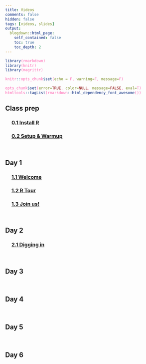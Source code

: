 ```yaml
---
title: Videos
comments: false
hidden: false
tags: [videos, slides]
output: 
  blogdown::html_page: 
    self_contained: false
    toc: true
    toc_depth: 2
---
```



<style> 
code {color: #FF69B4 !important;} 
</style>


```r
library(rmarkdown)
library(knitr)
library(magrittr)

knitr::opts_chunk$set(echo = F, warning=F, message=F)

opts_chunk$set(error=TRUE, color=NULL, message=FALSE, eval=T)
htmltools::tagList(rmarkdown::html_dependency_font_awesome())
```


## Class prep

<div style="margin-left: 4%;">

### <i class="fa fa-clipboard" style="font-size:24px"></i> [0.1 Install R](page/install.html) 

### <i class="fa fa-clipboard" style="font-size:24px"></i> [0.2 Setup & Warmup]() 

</div>
<br>


## Day 1

<div style="margin-left: 4%;">

### <i class="fa fa-video-camera" style="font-size:24px"></i> [1.1 Welcome](https://mn-r-videos.netlify.app/day1/01-1-Welcome.html) 

### <i class="fa fa-video-camera" style="font-size:24px"></i> [1.2 R Tour](https://mn-r-videos.netlify.app/01-2-R-tour.html) 

### <i class="fa fa-video-camera" style="font-size:24px"></i> [1.3 Join us!](https://mn-r-videos.netlify.app/01-3-Our-crew.html) 

</div>
<br>



## Day 2

<div style="margin-left: 4%;">

### <i class="fa fa-video-camera" style="font-size:24px"></i> [2.1 Digging in]() 


</div>
<br>


## Day 3

<div style="margin-left: 4%;">

</div>
<br>


## Day 4

<div style="margin-left: 4%;">

</div>
<br>

## Day 5

<div style="margin-left: 4%;">

</div>
<br>

## Day 6

<div style="margin-left: 4%;">

</div>
<br>





</br>
